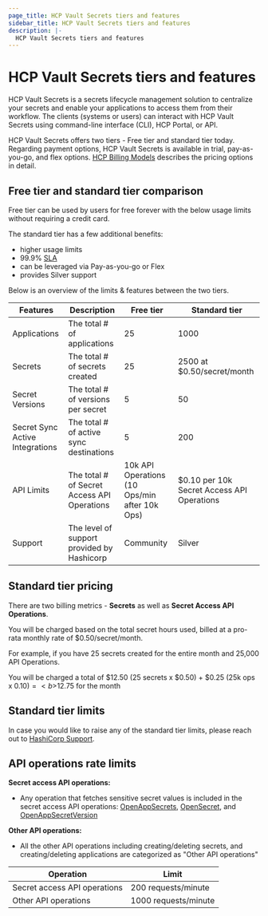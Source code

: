 ```yaml
---
page_title: HCP Vault Secrets tiers and features
sidebar_title: HCP Vault Secrets tiers and features
description: |-
  HCP Vault Secrets tiers and features
---
```

# HCP Vault Secrets tiers and features

HCP Vault Secrets is a secrets lifecycle management solution to centralize your secrets and enable your applications to access them
from their workflow. The clients (systems or users) can interact with HCP Vault
Secrets using command-line interface (CLI), HCP Portal, or API.

HCP Vault Secrets offers two tiers - Free tier and standard tier today. Regarding payment options, HCP Vault Secrets is available in trial, pay-as-you-go, and flex options. [HCP Billing Models](/hcp/docs/hcp/admin/billing#billing-models) describes the pricing options in detail. 

## Free tier and standard tier comparison

Free tier can be used by users for free forever with the below usage limits without requiring a credit card. 

The standard tier has a few additional benefits: 
- higher usage limits
- 99.9% [SLA](https://portal.cloud.hashicorp.com/sla)
- can be leveraged via Pay-as-you-go or Flex 
- provides Silver support

Below is an overview of the limits & features between the two tiers. 

| Features                        | Description                                 | Free tier                                     | Standard tier                              |
| ------------------------------- | ------------------------------------------- | --------------------------------------------- | ------------------------------------------ |
| Applications                    | The total # of applications                 | 25                                            | 1000                                       |
| Secrets                         | The total # of secrets created              | 25                                            | 2500 at $0.50/secret/month                 |
| Secret Versions                 | The total # of versions per secret          | 5                                             | 50                                         |
| Secret Sync Active Integrations | The total # of active sync destinations     | 5                                             | 200                                        |
| API Limits                      | The total # of Secret Access API Operations | 10k API Operations (10 Ops/min after 10k Ops) | $0.10 per 10k Secret Access API Operations |
| Support                         | The level of support provided by Hashicorp  | Community                                     | Silver                                     |

## Standard tier pricing

There are two billing metrics - <b>Secrets</b> as well as <b>Secret Access API Operations</b>. 

You will be charged based on the total secret hours used, billed at a pro-rata monthly rate of $0.50/secret/month. 

For example, if you have 25 secrets created for the entire month and 25,000 API Operations. 

You will be charged a total of $12.50 (25 secrets x $0.50) + $0.25 (25k ops x $0.10) = <b>$12.75</b> for the month

## Standard tier limits

In case you would like to raise any of the standard tier limits, please reach out to [HashiCorp Support](https://support.hashicorp.com/hc/en-us/requests/new). 

## API operations rate limits

**Secret access API operations:** 

- Any operation that fetches sensitive secret values is included in the secret
  access API operations: [OpenAppSecrets](/hcp/api-docs/vault-secrets#OpenAppSecrets),
  [OpenSecret](/hcp/api-docs/vault-secrets#OpenAppSecret),
  and [OpenAppSecretVersion](/hcp/api-docs/vault-secrets#OpenAppSecretVersion)

**Other API operations:** 

- All the other API operations including creating/deleting secrets, and creating/deleting applications are categorized as "Other API operations" 

| Operation                    | Limit                |
| ---------------------------- | -------------------- |
| Secret access API operations | 200 requests/minute  |
| Other API operations         | 1000 requests/minute |

